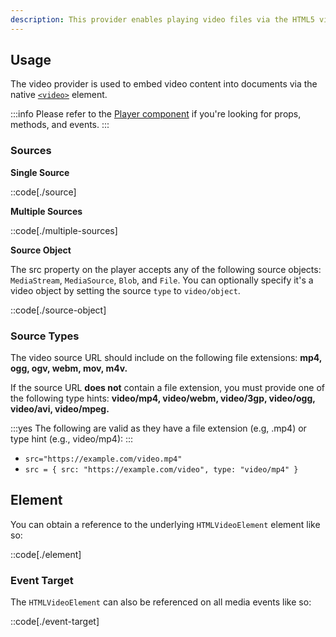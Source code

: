 ```yaml
---
description: This provider enables playing video files via the HTML5 video element.
---
```


## Usage

The video provider is used to embed video content into documents via the native
[`<video>`][video-element] element.

:::info
Please refer to the [Player component][player] if you're looking for props, methods, and events.
:::

[player]: /docs/wc/player/components/core/player
[video-element]: https://developer.mozilla.org/en-US/docs/Web/HTML/Element/video

### Sources

**Single Source**

::code[./source]

**Multiple Sources**

::code[./multiple-sources]

**Source Object**

The src property on the player accepts any of the following source objects: `MediaStream`,
`MediaSource`, `Blob`, and `File`. You can optionally specify it's a video object by setting the
source `type` to `video/object`.

::code[./source-object]

### Source Types

The video source URL should include on the following file extensions: **mp4, ogg, ogv, webm, mov, m4v.**

If the source URL **does not** contain a file extension, you must provide one of the following
type hints: **video/mp4, video/webm, video/3gp, video/ogg, video/avi, video/mpeg.**

:::yes
The following are valid as they have a file extension (e.g, .mp4) or type hint (e.g., video/mp4):
:::

- `src="https://example.com/video.mp4"`
- `src = { src: "https://example.com/video", type: "video/mp4" }`

## Element

You can obtain a reference to the underlying `HTMLVideoElement` element like so:

::code[./element]

### Event Target

The `HTMLVideoElement` can also be referenced on all media events like so:

::code[./event-target]
